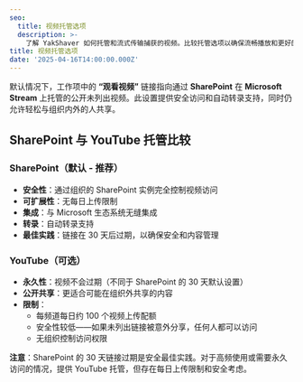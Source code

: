```yaml
---
seo:
  title: 视频托管选项
  description: >-
    了解 YakShaver 如何托管和流式传输捕获的视频。比较托管选项以确保流畅播放和更好的团队协作。
title: 视频托管选项
date: '2025-04-16T14:00:00.000Z'
---
```


默认情况下，工作项中的 **“观看视频”** 链接指向通过 **SharePoint** 在 **Microsoft Stream** 上托管的公开未列出视频。此设置提供安全访问和自动转录支持，同时仍允许轻松与组织内外的人共享。

## SharePoint 与 YouTube 托管比较

### SharePoint（默认 - 推荐）
- **安全性**：通过组织的 SharePoint 实例完全控制视频访问
- **可扩展性**：无每日上传限制
- **集成**：与 Microsoft 生态系统无缝集成
- **转录**：自动转录支持
- **最佳实践**：链接在 30 天后过期，以确保安全和内容管理

### YouTube（可选）
- **永久性**：视频不会过期（不同于 SharePoint 的 30 天默认设置）
- **公开共享**：更适合可能在组织外共享的内容
- **限制**：
  - 每频道每日约 100 个视频上传配额
  - 安全性较低——如果未列出链接被意外分享，任何人都可以访问
  - 无组织控制访问权限

**注意**：SharePoint 的 30 天链接过期是安全最佳实践。对于高频使用或需要永久访问的情况，提供 YouTube 托管，但存在每日上传限制和安全考虑。